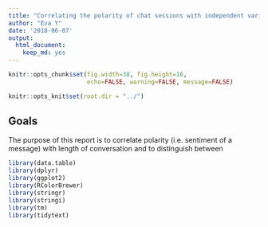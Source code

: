 ```yaml
---
title: "Correlating the polarity of chat sessions with independent variables"
author: "Eva Y"
date: '2018-06-07'
output: 
  html_document: 
    keep_md: yes
---
```


```r
knitr::opts_chunk$set(fig.width=38, fig.height=16,
                      echo=FALSE, warning=FALSE, message=FALSE)

knitr::opts_knit$set(root.dir = "../")
```

## Goals

The purpose of this report is to correlate polarity (i.e. sentiment of a message) with length of conversation and to distinguish between 

```r
library(data.table)
library(dplyr)
library(ggplot2)
library(RColorBrewer)
library(stringr)
library(stringi)
library(tm)
library(tidytext)
```